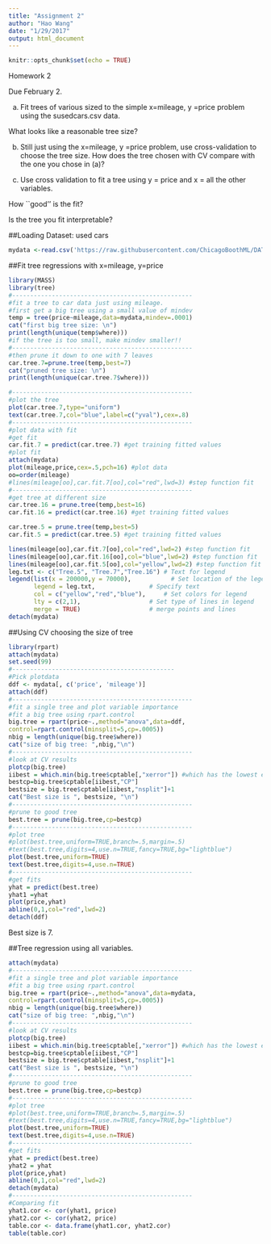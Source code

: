 ---
title: "Assignment 2"
author: "Hao Wang"
date: "1/29/2017"
output: html_document
---

```{r setup, include=FALSE}
knitr::opts_chunk$set(echo = TRUE)
```

Homework 2

Due February 2. 

(a) 
Fit trees of various sized to the simple x=mileage, y =price problem using the susedcars.csv data. 

What looks like a reasonable tree size? 

(b) 
Still just using the x=mileage, y =price problem,
use cross-validation to choose the tree size.
How does the tree chosen with CV compare with the one you chose in (a)? 

(c) 
Use cross validation to fit a tree using y = price and x = all the other variables. 

How ``good'' is the fit? 

Is the tree you fit interpretable? 

##Loading Dataset: used cars
```{r}
mydata <-read.csv('https://raw.githubusercontent.com/ChicagoBoothML/DATA___UsedCars/master/UsedCars_small.csv', sep = ",")
```

##Fit tree regressions with x=mileage, y=price
```{r}
library(MASS)
library(tree)
#--------------------------------------------------
#fit a tree to car data just using mileage.
#first get a big tree using a small value of mindev
temp = tree(price~mileage,data=mydata,mindev=.0001)
cat("first big tree size: \n")
print(length(unique(temp$where)))
#if the tree is too small, make mindev smaller!!
#--------------------------------------------------
#then prune it down to one with 7 leaves
car.tree.7=prune.tree(temp,best=7)
cat("pruned tree size: \n")
print(length(unique(car.tree.7$where)))

#--------------------------------------------------
#plot the tree
plot(car.tree.7,type="uniform")
text(car.tree.7,col="blue",label=c("yval"),cex=.8)
#--------------------------------------------------
#plot data with fit
#get fit
car.fit.7 = predict(car.tree.7) #get training fitted values
#plot fit
attach(mydata)
plot(mileage,price,cex=.5,pch=16) #plot data
oo=order(mileage)
#lines(mileage[oo],car.fit.7[oo],col="red",lwd=3) #step function fit
#--------------------------------------------------
#get tree at different size
car.tree.16 = prune.tree(temp,best=16)
car.fit.16 = predict(car.tree.16) #get training fitted values

car.tree.5 = prune.tree(temp,best=5)
car.fit.5 = predict(car.tree.5) #get training fitted values

lines(mileage[oo],car.fit.7[oo],col="red",lwd=2) #step function fit
lines(mileage[oo],car.fit.16[oo],col="blue",lwd=2) #step function fit
lines(mileage[oo],car.fit.5[oo],col="yellow",lwd=2) #step function fit
leg.txt <- c("Tree.5", "Tree.7","Tree.16") # Text for legend
legend(list(x = 200000,y = 70000),           # Set location of the legend
       legend = leg.txt,               # Specify text 
       col = c("yellow","red","blue"),     # Set colors for legend
       lty = c(2,1),                   # Set type of lines in legend
       merge = TRUE)                   # merge points and lines
detach(mydata)
```


##Using CV choosing the size of tree
```{r}
library(rpart)
attach(mydata)
set.seed(99)
#---------------------------------------------
#Pick plotdata
ddf <- mydata[, c('price', 'mileage')]
attach(ddf)
#--------------------------------------------------
#fit a single tree and plot variable importance
#fit a big tree using rpart.control
big.tree = rpart(price~.,method="anova",data=ddf,
control=rpart.control(minsplit=5,cp=.0005))
nbig = length(unique(big.tree$where))
cat("size of big tree: ",nbig,"\n")
#--------------------------------------------------
#look at CV results
plotcp(big.tree)
iibest = which.min(big.tree$cptable[,"xerror"]) #which has the lowest error
bestcp=big.tree$cptable[iibest,"CP"]
bestsize = big.tree$cptable[iibest,"nsplit"]+1
cat("Best size is ", bestsize, "\n")
#--------------------------------------------------
#prune to good tree
best.tree = prune(big.tree,cp=bestcp)
#--------------------------------------------------
#plot tree
#plot(best.tree,uniform=TRUE,branch=.5,margin=.5)
#text(best.tree,digits=4,use.n=TRUE,fancy=TRUE,bg="lightblue")
plot(best.tree,uniform=TRUE)
text(best.tree,digits=4,use.n=TRUE)
#--------------------------------------------------
#get fits
yhat = predict(best.tree)
yhat1 =yhat
plot(price,yhat)
abline(0,1,col="red",lwd=2)
detach(ddf)
```
Best size is 7. 

##Tree regression using all variables.
```{r}
attach(mydata)
#--------------------------------------------------
#fit a single tree and plot variable importance
#fit a big tree using rpart.control
big.tree = rpart(price~.,method="anova",data=mydata,
control=rpart.control(minsplit=5,cp=.0005))
nbig = length(unique(big.tree$where))
cat("size of big tree: ",nbig,"\n")
#--------------------------------------------------
#look at CV results
plotcp(big.tree)
iibest = which.min(big.tree$cptable[,"xerror"]) #which has the lowest error
bestcp=big.tree$cptable[iibest,"CP"]
bestsize = big.tree$cptable[iibest,"nsplit"]+1
cat("Best size is ", bestsize, "\n")
#--------------------------------------------------
#prune to good tree
best.tree = prune(big.tree,cp=bestcp)
#--------------------------------------------------
#plot tree
#plot(best.tree,uniform=TRUE,branch=.5,margin=.5)
#text(best.tree,digits=4,use.n=TRUE,fancy=TRUE,bg="lightblue")
plot(best.tree,uniform=TRUE)
text(best.tree,digits=4,use.n=TRUE)
#--------------------------------------------------
#get fits
yhat = predict(best.tree)
yhat2 = yhat
plot(price,yhat)
abline(0,1,col="red",lwd=2)
detach(mydata)
#--------------------------------------------------
#Comparing fit
yhat1.cor <- cor(yhat1, price)
yhat2.cor <- cor(yhat2, price)
table.cor <- data.frame(yhat1.cor, yhat2.cor)
table(table.cor)
```





